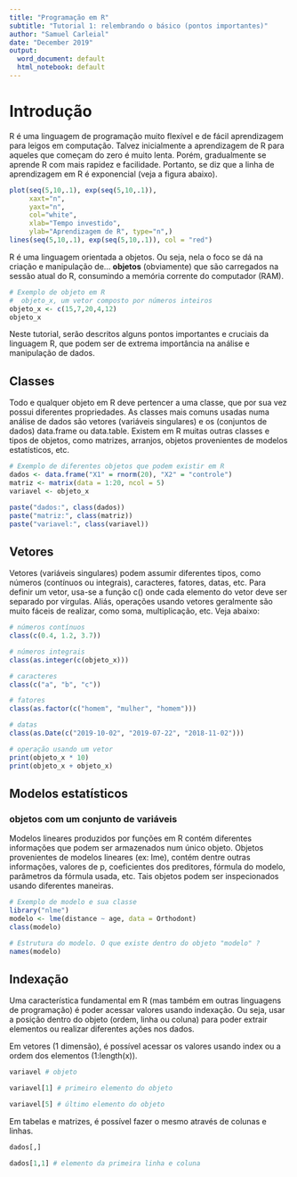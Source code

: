 ```yaml
---
title: "Programação em R"
subtitle: "Tutorial 1: relembrando o básico (pontos importantes)"
author: "Samuel Carleial"
date: "December 2019"
output:
  word_document: default
  html_notebook: default
---
```


# Introdução

R é uma linguagem de programação muito flexível e de fácil aprendizagem para leigos em computação. Talvez inicialmente a aprendizagem de R para aqueles que começam do zero é muito lenta. Porém, gradualmente se aprende R com mais rapidez e facilidade. Portanto, se diz que a linha de aprendizagem em R é exponencial (veja a figura abaixo).

```r
plot(seq(5,10,.1), exp(seq(5,10,.1)), 
     xaxt="n",
     yaxt="n",
     col="white", 
     xlab="Tempo investido", 
     ylab="Aprendizagem de R", type="n",)
lines(seq(5,10,.1), exp(seq(5,10,.1)), col = "red")
```

R é uma linguagem orientada a objetos. Ou seja, nela o foco se dá na criação e manipulação de... **objetos** (obviamente) que são carregados na sessão atual do R, consumindo a memória corrente do computador (RAM).

```r
# Exemplo de objeto em R
#  objeto_x, um vetor composto por números inteiros
objeto_x <- c(15,7,20,4,12)
objeto_x
```

Neste tutorial, serão descritos alguns pontos importantes e cruciais da linguagem R, que podem ser de extrema importância na análise e manipulação de dados.

## Classes
Todo e qualquer objeto em R deve pertencer a uma classe, que por sua vez possui diferentes propriedades. As classes mais comuns usadas numa análise de dados são vetores (variáveis singulares) e os (conjuntos de dados) data.frame ou data.table. Existem em R muitas outras classes e tipos de objetos, como matrizes, arranjos, objetos provenientes de modelos estatísticos, etc.

```r
# Exemplo de diferentes objetos que podem existir em R
dados <- data.frame("X1" = rnorm(20), "X2" = "controle")
matriz <- matrix(data = 1:20, ncol = 5)
variavel <- objeto_x

paste("dados:", class(dados))
paste("matriz:", class(matriz))
paste("variavel:", class(variavel))
```

## Vetores

Vetores (variáveis singulares) podem assumir diferentes tipos, como números (contínuos ou integrais), caracteres, fatores, datas, etc. Para definir um vetor, usa-se a função c() onde cada elemento do vetor deve ser separado por vírgulas. Aliás, operações usando vetores geralmente são muito fáceis de realizar, como soma, multiplicação, etc. Veja abaixo:

```r
# números contínuos
class(c(0.4, 1.2, 3.7))
```

```r
# números integrais
class(as.integer(c(objeto_x)))
```

```r
# caracteres
class(c("a", "b", "c"))
```

```r
# fatores
class(as.factor(c("homem", "mulher", "homem")))
```

```r
# datas
class(as.Date(c("2019-10-02", "2019-07-22", "2018-11-02")))
```

```r
# operação usando um vetor
print(objeto_x * 10)
print(objeto_x + objeto_x)
```

## Modelos estatísticos
### objetos com um conjunto de variáveis

Modelos lineares produzidos por funções em R contém diferentes informações que podem ser armazenados num único objeto. Objetos provenientes de modelos lineares (ex: lme), contém dentre outras informações, valores de p, coeficientes dos preditores, fórmula do modelo, parâmetros da fórmula usada, etc. Tais objetos podem ser inspecionados usando diferentes maneiras.

```r
# Exemplo de modelo e sua classe
library("nlme")
modelo <- lme(distance ~ age, data = Orthodont)
class(modelo)
```

```r
# Estrutura do modelo. O que existe dentro do objeto "modelo" ? 
names(modelo)
```

## Indexação

Uma característica fundamental em R (mas também em outras linguagens de programação) é poder acessar valores usando indexação. Ou seja, usar a posição dentro do objeto (ordem, linha ou coluna) para poder extrair elementos ou realizar diferentes ações nos dados.

Em vetores (1 dimensão), é possível acessar os valores usando index ou a ordem dos elementos (1:length(x)).


```r
variavel # objeto
```

```r
variavel[1] # primeiro elemento do objeto
```

```r
variavel[5] # último elemento do objeto
```

Em tabelas e matrizes, é possível fazer o mesmo através de colunas e linhas.

```r
dados[,]
```

```r
dados[1,1] # elemento da primeira linha e coluna
```
